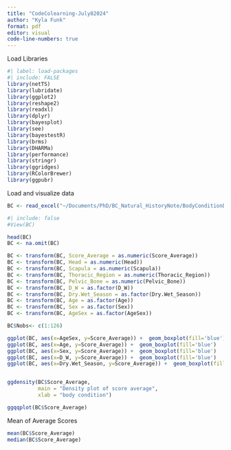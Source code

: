 ```yaml
---
title: "CodeColearning-July82024"
author: "Kyla Funk"
format: pdf
editor: visual
code-line-numbers: true
---
```


Load Libraries

```r
#| label: load-packages
#| include: FALSE
library(netTS)
library(lubridate)
library(ggplot2)
library(reshape2)
library(readxl)
library(dplyr)
library(bayesplot)
library(see)
library(bayestestR)
library(brms)
library(DHARMa)
library(performance)
library(stringr)
library(ggridges)
library(RColorBrewer)
library(ggpubr)
```

Load and visualize data

```r
BC <- read_excel("~/Documents/PhD/BC_Natural_HistoryNote/BodyConditionDataBook.xlsx")

#| include: false
#View(BC)

head(BC)
BC <- na.omit(BC)

BC <- transform(BC, Score_Average = as.numeric(Score_Average))
BC <- transform(BC, Head = as.numeric(Head))
BC <- transform(BC, Scapula = as.numeric(Scapula))
BC <- transform(BC, Thoracic_Region = as.numeric(Thoracic_Region))
BC <- transform(BC, Pelvic_Bone = as.numeric(Pelvic_Bone))
BC <- transform(BC, D_W = as.factor(D_W))
BC <- transform(BC, Dry.Wet_Season = as.factor(Dry.Wet_Season))
BC <- transform(BC, Age = as.factor(Age))
BC <- transform(BC, Sex = as.factor(Sex))
BC <- transform(BC, AgeSex = as.factor(AgeSex))

BC$Nobs<- c(1:126)

ggplot(BC, aes(x=AgeSex, y=Score_Average)) +  geom_boxplot(fill='blue')
ggplot(BC, aes(x=Age, y=Score_Average)) +  geom_boxplot(fill='blue')
ggplot(BC, aes(x=Sex, y=Score_Average)) +  geom_boxplot(fill='blue')
ggplot(BC, aes(x=D_W, y=Score_Average)) +  geom_boxplot(fill='blue')
ggplot(BC, aes(x=Dry.Wet_Season, y=Score_Average)) +  geom_boxplot(fill='blue')


ggdensity(BC$Score_Average, 
          main = "Density plot of score average",
          xlab = "body condition")

ggqqplot(BC$Score_Average)
```

Mean of Average Scores

```r
mean(BC$Score_Average)
median(BC$Score_Average)


```

```r

```

